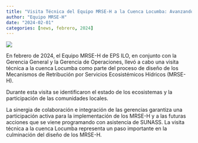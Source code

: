 ```yaml
---
title: "Visita Técnica del Equipo MRSE-H a la Cuenca Locumba: Avanzando en el Diseño de los MRSE-H"
author: "Equipo MRSE-H"
date: "2024-02-01"
categories: [news, febrero, 2024]
---
```


[![](thumbnail.jpg)](javascript:void(window.open('thumbnail.jpg','','width=600,height=400').onunload%20=%20function()%7Bwindow.history.back();%7D))

En febrero de 2024, el Equipo MRSE-H de EPS ILO, en conjunto con la Gerencia General y la Gerencia de Operaciones, llevó a cabo una visita técnica a la cuenca Locumba como parte del proceso de diseño de los Mecanismos de Retribución por Servicios Ecosistémicos Hídricos (MRSE-H).

Durante esta visita se identificaron el estado de los ecosistemas y la participación de las comunidades locales.

La sinergia de colaboración e integración de las gerencias garantiza una participación activa para la implementación de los MRSE-H y a las futuras acciones que se viene programando con asistencia de SUNASS. La visita técnica a la cuenca Locumba representa un paso importante en la culminación del diseño de los MRSE-H.
